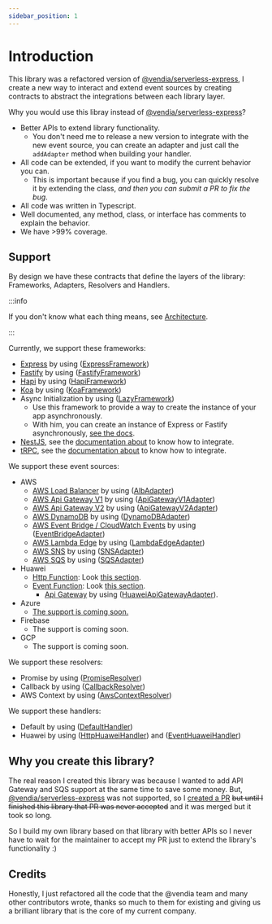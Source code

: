 ```yaml
---
sidebar_position: 1
---
```


# Introduction

This library was a refactored version of [@vendia/serverless-express](https://github.com/vendia/serverless-express), I
create a new way to interact and extend event sources by creating contracts to abstract the integrations between each
library layer.

Why you would use this libray instead of [@vendia/serverless-express](https://github.com/vendia/serverless-express)?

- Better APIs to extend library functionality.
  - You don't need me to release a new version to integrate with the new event source, you can create an adapter and
    just call the `addAdapter` method when building your handler.
- All code can be extended, if you want to modify the current behavior you can.
  - This is important because if you find a bug, you can quickly resolve it by extending the class, _and then you can
    submit a PR to fix the bug_.
- All code was written in Typescript.
- Well documented, any method, class, or interface has comments to explain the behavior.
- We have >99% coverage.

## Support

By design we have these contracts that define the layers of the library: Frameworks, Adapters, Resolvers and Handlers.

:::info

If you don't know what each thing means, see [Architecture](./architecture).

:::

Currently, we support these frameworks:

- [Express](https://expressjs.com/) by using ([ExpressFramework](./frameworks/express))
- [Fastify](https://www.fastify.io/) by using ([FastifyFramework](./frameworks/fastify))
- [Hapi](https://hapi.dev/) by using ([HapiFramework](./frameworks/hapi))
- [Koa](https://koajs.com/) by using ([KoaFramework](./frameworks/koa))
- Async Initialization by using ([LazyFramework](./frameworks/lazy))
  - Use this framework to provide a way to create the instance of your app asynchronously.
  - With him, you can create an instance of Express or Fastify asynchronously, [see the docs](./frameworks/lazy).
- [NestJS](https://nestjs.com/), see the [documentation about](./frameworks/nestjs) to know how to integrate.
- [tRPC](https://trpc.io/), see the [documentation about](./frameworks/trpc) to know how to integrate.

We support these event sources:

- AWS
  - [AWS Load Balancer](https://docs.aws.amazon.com/lambda/latest/dg/services-alb.html) by
    using ([AlbAdapter](./adapters/aws/alb))
  - [AWS Api Gateway V1](https://docs.aws.amazon.com/apigateway/latest/developerguide/http-api-develop-integrations-lambda.html)
    by using ([ApiGatewayV1Adapter](./adapters/aws/api-gateway-v1))
  - [AWS Api Gateway V2](https://docs.aws.amazon.com/apigateway/latest/developerguide/http-api-develop-integrations-lambda.html)
    by using ([ApiGatewayV2Adapter](./adapters/aws/api-gateway-v2))
  - [AWS DynamoDB](https://docs.aws.amazon.com/lambda/latest/dg/with-ddb.html) by
    using ([DynamoDBAdapter](./adapters/aws/dynamodb))
  - [AWS Event Bridge / CloudWatch Events](https://docs.aws.amazon.com/lambda/latest/dg/services-cloudwatchevents.html)
    by using ([EventBridgeAdapter](./adapters/aws/event-bridge))
  - [AWS Lambda Edge](https://docs.aws.amazon.com/lambda/latest/dg/lambda-edge.html) by
    using ([LambdaEdgeAdapter](./adapters/aws/lambda-edge))
  - [AWS SNS](https://docs.aws.amazon.com/pt_br/lambda/latest/dg/with-sns.html) by
    using ([SNSAdapter](./adapters/aws/sns))
  - [AWS SQS](https://docs.aws.amazon.com/pt_br/lambda/latest/dg/with-sqs.html) by
    using ([SQSAdapter](./adapters/aws/sqs))
- Huawei
  - [Http Function](https://support.huaweicloud.com/intl/en-us/usermanual-functiongraph/functiongraph_01_1442.html): Look [this section](./handlers/huawei#http-function).
  - [Event Function](https://support.huaweicloud.com/intl/en-us/usermanual-functiongraph/functiongraph_01_1441.html): Look [this section](./handlers/huawei#event-function).
    - [Api Gateway](https://support.huaweicloud.com/intl/en-us/devg-functiongraph/functiongraph_02_0102.html#functiongraph_02_0102__li5178638110137) by using ([HuaweiApiGatewayAdapter](./adapters/huawei/huawei-api-gateway)).
- Azure
  - [The support is coming soon.](https://github.com/H4ad/serverless-adapter/issues/3)
- Firebase
  - The support is coming soon.
- GCP
  - The support is coming soon.

We support these resolvers:

- Promise by using ([PromiseResolver](./resolvers/promise))
- Callback by using ([CallbackResolver](./resolvers/callback))
- AWS Context by using ([AwsContextResolver](./resolvers/aws-context))

We support these handlers:

- Default by using ([DefaultHandler](./handlers/default))
- Huawei by using ([HttpHuaweiHandler](./handlers/huawei#http-function)) and ([EventHuaweiHandler](./handlers/huawei#event-function))

## Why you create this library?

The real reason I created this library was because I wanted to add API Gateway and SQS support at the same time to save
some money. But, [@vendia/serverless-express](https://github.com/vendia/serverless-express) was not supported, so
I [created a PR](https://github.com/vendia/serverless-express/pull/483) ~~but until I finished this library that PR was never accepted~~ and it was merged but it took so long.

So I build my own library based on that library with better APIs so I never have to wait for the maintainer to accept my
PR just to extend the library's functionality :)

## Credits

Honestly, I just refactored all the code that the @vendia team and many other contributors wrote, thanks so much to them
for existing and giving us a brilliant library that is the core of my current company.
